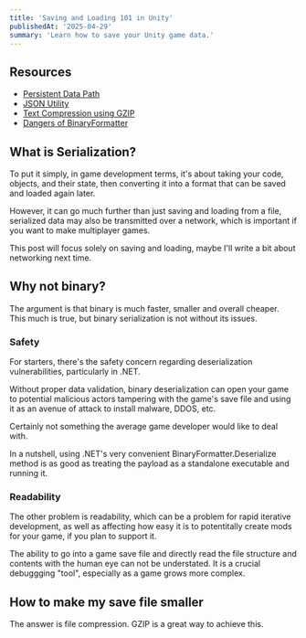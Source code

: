 ```yaml
---
title: 'Saving and Loading 101 in Unity'
publishedAt: '2025-04-29'
summary: 'Learn how to save your Unity game data.'
---
```


## Resources
- [Persistent Data Path](https://docs.unity3d.com/6000.0/Documentation/ScriptReference/Application-persistentDataPath.html)
- [JSON Utility](https://docs.unity3d.com/6000.1/Documentation/ScriptReference/JsonUtility.html)
- [Text Compression using GZIP](https://learn.microsoft.com/en-us/dotnet/api/system.io.compression.gzipstream?view=net-9.0)
- [Dangers of BinaryFormatter](https://learn.microsoft.com/en-us/dotnet/standard/serialization/binaryformatter-security-guide#deserialization-vulnerabilities)

## What is Serialization?
To put it simply, in game development terms, it's about taking your code, objects, and their state, then converting it into a format that can be saved and loaded again later. 

However, it can go much further than just saving and loading from a file, serialized data may also be transmitted over a network, which is important if you want to make multiplayer games.

This post will focus solely on saving and loading, maybe I'll write a bit about networking next time.

## Why not binary?
The argument is that binary is much faster, smaller and overall cheaper. This much is true, but binary serialization is not without its issues.

### Safety
For starters, there's the safety concern regarding deserialization vulnerabilities, particularly in .NET. 

Without proper data validation, binary deserialization can open your game to potential malicious actors tampering with the game's save file and using it as an avenue of attack to install malware, DDOS, etc.

Certainly not something the average game developer would like to deal with.

In a nutshell, using .NET's very convenient BinaryFormatter.Deserialize method is as good as treating the payload as a standalone executable and running it.

### Readability
The other problem is readability, which can be a problem for rapid iterative development, as well as affecting how easy it is to potentitally create mods for your game, if you plan to support it.

The ability to go into a game save file and directly read the file structure and contents with the human eye can not be understated. It is a crucial debuggging "tool", especially as a game grows more complex.

## How to make my save file smaller
The answer is file compression. GZIP is a great way to achieve this.